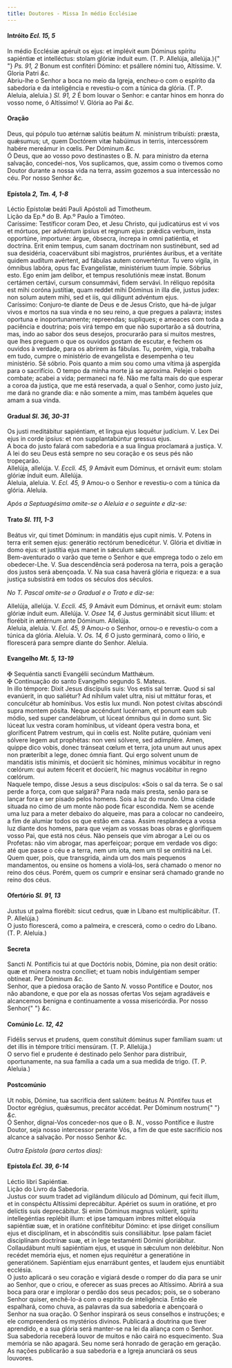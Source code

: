 ```yaml
---
title: Doutores - Missa In médio Ecclésiae
---
```


<h4 class="text-center">
  Intróito <em>Ecl. 15, 5</em>
</h4>
<div class="grid grid-cols-2 gap-5">
  <div class="col-6 dropcaps text-justify">
    In médio Ecclésiæ apéruit os ejus: et implévit eum Dóminus spíritu sapiéntiæ
    et intelléctus: stolam glóriæ índuit eum. (T. P. Allelúja, allelúja.){" "}
    <em>Ps. 91, 2</em> Bonum est confitéri Dómino: et psállere nómini tuo,
    Altíssime. V. Gloria Patri <em>&c.</em>
  </div>
  <div class="col-6 dropcaps text-justify">
    Abriu-lhe o Senhor a boca no meio da Igreja, encheu-o com o espírito da
    sabedoria e da inteligência e revestiu-o com a túnica da glória. (T. P.
    Aleluia, aleluia.) <em>Sl. 91, 2</em> É bom louvar o Senhor: e cantar hinos
    em honra do vosso nome, ó Altíssimo! V. Glória ao Pai <em>&c.</em>
  </div>
</div>

<h4 class="text-center">Oração</h4>
<div class="grid grid-cols-2 gap-5">
  <div class="col-6 dropcaps text-justify">
    Deus, qui pópulo tuo ætérnæ salútis beátum <em>N. </em>minístrum tribuísti:
    præsta, quǽsumus; ut, quem Doctórem vitæ habúimus in terris, intercessórem
    habére mereámur in cœlis. Per Dóminum <em>&c.</em>
  </div>
  <div class="col-6 dropcaps text-justify">
    Ó Deus, que ao vosso povo destinastes o B. <em>N. </em>para ministro da
    eterna salvação, concedei-nos, Vos suplicamos, que, assim como o tivemos
    como Doutor durante a nossa vida na terra, assim gozemos a sua intercessão
    no céu. Por nosso Senhor <em>&c.</em>
  </div>
</div>

<h4 class="text-center">
  Epístola <em>2, Tm. 4, 1-8</em>
</h4>
<div class="grid grid-cols-2 gap-5">
  <div class="col-6 text-justify">
    Léctio Epístolæ beáti Pauli Apóstoli ad Timotheum.
  </div>
  <div class="col-6 text-justify">
    Lição da Ep.ª do B. Ap.º Paulo a Timóteo.
  </div>
  <div class="col-6 dropcaps text-justify">
    Caríssime: Testíficor coram Deo, et Jesu Christo, qui judicatúrus est vi vos
    et mórtuos, per advéntum ipsíus et regnum ejus: prǽdica verbum, insta
    opportúne, importune: árgue, óbsecra, íncrepa in omni patiéntia, et
    doctrína. Erit enim tempus, cum sanam doctrínam non sustinébunt, sed ad sua
    desidéria, coacervábunt sibi magistros, pruriéntes áuribus, et a veritáte
    quidem audítum avértent, ad fábulas autem converténtur. Tu vero vígila, in
    ómnibus labóra, opus fac Evangelístæ, ministérium tuum ímpie. Sóbrius esto.
    Ego enim jam delíbor, et tempus resolutiónis meæ instat. Bonum certámen
    certávi, cursum consummávi, fidem servávi. In réliquo repósita est mihi
    coróna justítiæ, quam reddet mihi Dóminus in illa die, justus judex: non
    solum autem mihi, sed et iis, qui díligunt advéntum ejus.
  </div>
  <div class="col-6 dropcaps text-justify">
    Caríssimo: Conjuro-te diante de Deus e de Jesus Cristo, que há-de julgar
    vivos e mortos na sua vinda e no seu reino, a que pregues a palavra; instes
    oportuna e inoportunamente; repreendas; supliques; e ameaces com toda a
    paciência e doutrina; pois virá tempo em que não suportarão a sã doutrina,
    mas, indo ao sabor dos seus desejos, procurarão para si muitos mestres, que
    lhes preguem o que os ouvidos gostam de escutar, e fechem os ouvidos à
    verdade, para os abrirem às fábulas. Tu, porém, vigia, trabalha em tudo,
    cumpre o ministério de evangelista e desempenha o teu ministério. Sê sóbrio.
    Pois quanto a mim sou como uma vítima já aspergida para o sacrifício. O
    tempo da minha morte já se aproxima. Pelejei o bom combate; acabei a vida;
    permaneci na fé. Não me falta mais do que esperar a coroa da justiça, que me
    está reservada, a qual o Senhor, como justo juiz, me dará no grande dia: e
    não somente a mim, mas também àqueles que amam a sua vinda.
  </div>
</div>

<h4 class="text-center">
  Gradual <em>Sl. 36, 30-31</em>
</h4>
<div class="grid grid-cols-2 gap-5">
  <div class="col-6 dropcaps text-justify">
    Os justi meditábitur sapiéntiam, et lingua ejus loquétur judícium. V. Lex
    Dei ejus in corde ipsíus: et non supplantabúntur gressus ejus.
  </div>
  <div class="col-6 dropcaps text-justify">
    A boca do justo falará com sabedoria e a sua língua proclamará a justiça. V.
    A lei do seu Deus está sempre no seu coração e os seus pés não tropeçarão.
  </div>
  <div class="col-6 text-justify">
    Allelúja, allelúja. V. <em>Eccli. 45, 9</em> Amávit eum Dóminus, et ornávit
    eum: stolam glóriæ índuit eum. Allelúja.
  </div>
  <div class="col-6 text-justify">
    Aleluia, aleluia. V. <em>Ecl. 45, 9</em> Amou-o o Senhor e revestiu-o com a
    túnica da glória. Aleluia.
  </div>
</div>

<em>Após a Septuagésima omite-se o Aleluia e o seguinte e diz-se:</em>

<h4 class="text-center">
  Trato <em>Sl. 111, 1-3</em>
</h4>
<div class="grid grid-cols-2 gap-5">
  <div class="col-6 dropcaps text-justify">
    Beátus vir, qui timet Dóminum: in mandátis ejus cupit nimis. V. Potens in
    terra erit semen ejus: generátio rectórum benedicétur. V. Glória et divítiæ
    in domo ejus: et justítia ejus manet in sǽculum sǽculi.
  </div>
  <div class="col-6 dropcaps text-justify">
    Bem-aventurado o varão que teme o Senhor e que emprega todo o zelo em
    obedecer-Lhe. V. Sua descendência será poderosa na terra, pois a geração dos
    justos será abençoada. V. Na sua casa haverá glória e riqueza: e a sua
    justiça subsistirá em todos os séculos dos séculos.
  </div>
</div>

<em>No T. Pascal omite-se o Gradual e o Trato e diz-se:</em>

<div class="grid grid-cols-2 gap-5">
  <div class="col-6 text-justify">
    Allelúja, allelúja. V. <em>Eccli. 45, 9</em> Amávit eum Dóminus, et ornávit
    eum: stolam glóriæ índuit eum. Allelúja. V. <em>Osee 14, 6</em> Justus
    germinábit sicut lílium: et florébit in ætérnum ante Dóminum. Allelúja.
  </div>
  <div class="col-6 text-justify">
    Aleluia, aleluia. V. <em>Ecl. 45, 9</em> Amou-o o Senhor, ornou-o e
    revestiu-o com a túnica da glória. Aleluia. V. <em>Os. 14, 6</em> O justo
    germinará, como o lírio, e florescerá para sempre diante do Senhor. Aleluia.
  </div>
</div>

<h4 class="text-center">
  Evangelho <em>Mt. 5, 13-19</em>
</h4>
<div class="grid grid-cols-2 gap-5">
  <div class="col-6 text-justify">
    <span class="text-danger">&#10016;</span> Sequéntia sancti Evangélii
    secúndum Matthǽum.
  </div>
  <div class="col-6 text-justify">
    <span class="text-danger">&#10016;</span> Continuação do santo Evangelho
    segundo S. Mateus.
  </div>
  <div class="col-6 dropcaps text-justify">
    In illo témpore: Dixit Jesus discípulis suis: Vos estis sal terræ. Quod si
    sal evanúerit, in quo saliétur? Ad níhilum valet ultra, nisi ut mittátur
    foras, et conculcétur ab homínibus. Vos estis lux mundi. Non potest cívitas
    abscóndi supra montem pósita. Neque accéndunt lucérnam, et ponunt eam sub
    módio, sed super candelábrum, ut lúceat ómnibus qui in domo sunt. Sic lúceat
    lux vestra coram homínibus, ut vídeant ópera vestra bona, et gloríficent
    Patrem vestrum, qui in cœlis est. Nolíte putáre, quóniam veni sólvere legem
    aut prophétas: non veni sólvere, sed adimplére. Amen, quippe dico vobis,
    donec tránseat cœlum et terra, jota unum aut unus apex non præteríbit a
    lege, donec ómnia fiant. Qui ergo solvent unum de mandátis istis mínimis, et
    docúerit sic hómines, mínimus vocábitur in regno cœlórum: qui autem fécerit
    et docúerit, hic magnus vocábitur in regno cœlórum.
  </div>
  <div class="col-6 dropcaps text-justify">
    Naquele tempo, disse Jesus a seus discípulos: «Sois o sal da terra. Se o sal
    perde a força, com que salgará? Para nada mais presta, senão para se lançar
    fora e ser pisado pelos homens. Sois a luz do mundo. Uma cidade situada no
    cimo de um monte não pode ficar escondida. Nem se acende uma luz para a
    meter debaixo do alqueire, mas para a colocar no candeeiro, a fim de alumiar
    todos os que estão em casa. Assim resplandeça a vossa luz diante dos homens,
    para que vejam as vossas boas obras e glorifiquem vosso Pai, que está nos
    céus. Não penseis que vim abrogar a Lei ou os Profetas: não vim abrogar, mas
    aperfeiçoar; porque em verdade vos digo: até que passe o céu e a terra, nem
    um iota, nem um til se omitirá na Lei. Quem quer, pois, que transgrida,
    ainda um dos mais pequenos mandamentos, ou ensine os homens a violá-los,
    será chamado o menor no reino dos céus. Porém, quem os cumprir e ensinar
    será chamado grande no reino dos céus.
  </div>
</div>

<h4 class="text-center">
  Ofertório <em>Sl. 91, 13</em>
</h4>
<div class="grid grid-cols-2 gap-5">
  <div class="col-6 dropcaps text-justify">
    Justus ut palma florébit: sicut cedrus, quæ in Líbano est multiplicábitur.
    (T. P. Allelúja.)
  </div>
  <div class="col-6 dropcaps text-justify">
    O justo florescerá, como a palmeira, e crescerá, como o cedro do Líbano. (T.
    P. Aleluia.)
  </div>
</div>

<h4 class="text-center">Secreta</h4>
<div class="grid grid-cols-2 gap-5">
  <div class="col-6 dropcaps text-justify">
    Sancti <em>N. </em>Pontíficis tui at que Doctóris nobis, Dómine, pia non
    desit orátio: quæ et múnera nostra concíliet; et tuam nobis indulgéntiam
    semper obtíneat. Per Dóminum <em>&c.</em>
  </div>
  <div class="col-6 dropcaps text-justify">
    Senhor, que a piedosa oração de Santo <em>N. </em>vosso Pontífice e Doutor,
    nos não abandone, e que por ela as nossas ofertas Vos sejam agradáveis e
    alcancemos benigna e continuamente a vossa misericórdia. Por nosso Senhor{" "}
    <em>&c.</em>
  </div>
</div>

<h4 class="text-center">
  Comúnio <em>Lc. 12, 42</em>
</h4>
<div class="grid grid-cols-2 gap-5">
  <div class="col-6 dropcaps text-justify">
    Fidélis servus et prudens, quem constítuit dóminus super famíliam suam: ut
    det illis in témpore trítici mensúram. (T. P. Allelúja.)
  </div>
  <div class="col-6 dropcaps text-justify">
    O servo fiel e prudente é destinado pelo Senhor para distribuir,
    oportunamente, na sua família a cada um a sua medida de trigo. (T. P.
    Aleluia.)
  </div>
</div>

<h4 class="text-center">Postcomúnio</h4>
<div class="grid grid-cols-2 gap-5">
  <div class="col-6 dropcaps text-justify">
    Ut nobis, Dómine, tua sacrifícia dent salútem: beátus <em>N. </em>Póntifex
    tuus et Doctor egrégius, quǽsumus, precátor accédat. Per Dóminum nostrum{" "}
    <em>&c.</em>
  </div>
  <div class="col-6 dropcaps text-justify">
    Ó Senhor, dignai-Vos conceder-nos que o B. <em>N.</em>, vosso Pontífice e
    ilustre Doutor, seja nosso intercessor perante Vós, a fim de que este
    sacrifício nos alcance a salvação. Por nosso Senhor <em>&c.</em>
  </div>
</div>

<em>Outra Epístola (para certos dias):</em>

<h4 class="text-center">
  Epístola <em>Ecl. 39, 6-14</em>
</h4>
<div class="grid grid-cols-2 gap-5">
  <div class="col-6 text-justify">Léctio libri Sapiéntiæ.</div>
  <div class="col-6 text-justify">Lição do Livro da Sabedoria.</div>
  <div class="col-6 dropcaps text-justify">
    Justus cor suum tradet ad vigilándum dilúculo ad Dóminum, qui fecit illum,
    et in conspéctu Altíssimi deprecábitur. Apériet os suum in oratióne, et pro
    delíctis suis deprecábitur. Si enim Dóminus magnus volúerit, spíritu
    intellegéntias replébit illum: et ipse tamquam imbres mittet elóquia
    sapiéntiæ suæ, et in oratióne confitébitur Dómino: et ipse díriget consílium
    ejus et disciplínam, et in abscónditis suis consiliábitur. Ipse palam fáciet
    disciplínam doctrínæ suæ, et in lege testaménti Dómini gloriábitur.
    Collaudábunt multi sapiéntiam ejus, et usque in sǽculum non delébitur. Non
    recédet memória ejus, et nomen ejus requirétur a generatióne in
    generatiónem. Sapiéntiam ejus enarrábunt gentes, et laudem ejus enuntiábit
    ecclésia.
  </div>
  <div class="col-6 dropcaps text-justify">
    O justo aplicará o seu coração e vigiará desde o romper do dia para se unir
    ao Senhor, que o criou, e oferecer as suas preces ao Altíssimo. Abrirá a sua
    boca para orar e implorar o perdão dos seus pecados; pois, se o soberano
    Senhor quiser, enchê-lo-á com o espírito de inteligência. Então ele
    espalhará, como chuva, as palavras da sua sabedoria e abençoará o Senhor na
    sua oração. O Senhor inspirará os seus conselhos e instruções; e ele
    compreenderá os mystérios divinos. Publicará a doutrina que tiver aprendido,
    e a sua glória será manter-se na lei da aliança com o Senhor. Sua sabedoria
    receberá louvor de muitos e não cairá no esquecimento. Sua memória se não
    apagará. Seu nome será honrado de geração em geração. As nações publicarão a
    sua sabedoria e a Igreja anunciará os seus louvores.
  </div>
</div>
